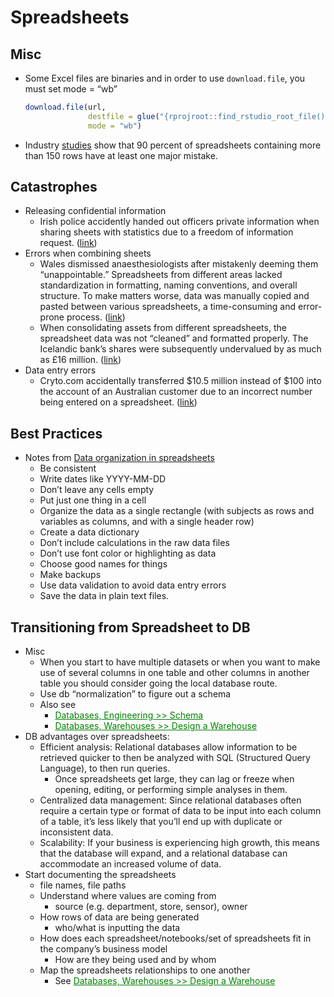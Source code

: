 # Spreadsheets {#sec-spdsht .unnumbered}

## Misc {#sec-spdsht-misc .unnumbered}

-   Some Excel files are binaries and in order to use `download.file`, you must set [mode = "wb"]{.arg-text}

    ``` r
    download.file(url, 
                  destfile = glue("{rprojroot::find_rstudio_root_file()}/data/cases-age.xlsx"), 
                  mode = "wb")
    ```

-   Industry [studies](https://www.igi-global.com/article/know-spreadsheet-errors/55750) show that 90 percent of spreadsheets containing more than 150 rows have at least one major mistake.

## Catastrophes {#sec-spdsht-cats .unnumbered}

-   Releasing confidential information
    -   Irish police accidently handed out officers private information when sharing sheets with statistics due to a freedom of information request. ([link](https://arstechnica.com/science/2024/01/we-keep-making-the-same-mistakes-with-spreadsheets-despite-bad-consequences/?utm_brand=arstechnica&utm_social-type=owned&utm_source=mastodon&utm_medium=social))
-   Errors when combining sheets
    -   Wales dismissed anaesthesiologists after mistakenly deeming them "unappointable." Spreadsheets from different areas lacked standardization in formatting, naming conventions, and overall structure. To make matters worse, data was manually copied and pasted between various spreadsheets, a time-consuming and error-prone process. ([link](https://arstechnica.com/science/2024/01/we-keep-making-the-same-mistakes-with-spreadsheets-despite-bad-consequences/?utm_brand=arstechnica&utm_social-type=owned&utm_source=mastodon&utm_medium=social))
    -   When consolidating assets from different spreadsheets, the spreadsheet data was not “cleaned” and formatted properly. The Icelandic bank’s shares were subsequently undervalued by as much as £16 million. ([link](https://arstechnica.com/science/2024/01/we-keep-making-the-same-mistakes-with-spreadsheets-despite-bad-consequences/?utm_brand=arstechnica&utm_social-type=owned&utm_source=mastodon&utm_medium=social))
-   Data entry errors
    -   Cryto.com accidentally transferred \$10.5 million instead of \$100 into the account of an Australian customer due to an incorrect number being entered on a spreadsheet. ([link](https://arstechnica.com/science/2024/01/we-keep-making-the-same-mistakes-with-spreadsheets-despite-bad-consequences/?utm_brand=arstechnica&utm_social-type=owned&utm_source=mastodon&utm_medium=social))

## Best Practices {#sec-spdsht-bprac .unnumbered}

-   Notes from [Data organization in spreadsheets](https://peerj.com/preprints/3183/)
    -   Be consistent
    -   Write dates like YYYY-MM-DD
    -   Don't leave any cells empty
    -   Put just one thing in a cell
    -   Organize the data as a single rectangle (with subjects as rows and variables as columns, and with a single header row)
    -   Create a data dictionary
    -   Don't include calculations in the raw data files
    -   Don't use font color or highlighting as data
    -   Choose good names for things
    -   Make backups
    -   Use data validation to avoid data entry errors
    -   Save the data in plain text files.

## Transitioning from Spreadsheet to DB {#sec-spdsht-transspr}

-   Misc
    -   When you start to have multiple datasets or when you want to make use of several columns in one table and other columns in another table you should consider going the local database route.
    -   Use db "normalization" to figure out a schema
    -   Also see
        -   [Databases, Engineering \>\> Schema](db-engineering.qmd#sec-db-eng-schema){style="color:green"}
        -   [Databases, Warehouses \>\> Design a Warehouse](db-warehouses.qmd#sec-db-ware-dsgn){style="color: green"}
-   DB advantages over spreadsheets:
    -   Efficient analysis: Relational databases allow information to be retrieved quicker to then be analyzed with SQL (Structured Query Language), to then run queries.
        -   Once spreadsheets get large, they can lag or freeze when opening, editing, or performing simple analyses in them.
    -   Centralized data management: Since relational databases often require a certain type or format of data to be input into each column of a table, it's less likely that you'll end up with duplicate or inconsistent data.
    -   Scalability: If your business is experiencing high growth, this means that the database will expand, and a relational database can accommodate an increased volume of data.
-   Start documenting the spreadsheets
    -   file names, file paths
    -   Understand where values are coming from
        -   source (e.g. department, store, sensor), owner
    -   How rows of data are being generated
        -   who/what is inputting the data
    -   How does each spreadsheet/notebooks/set of spreadsheets fit in the company's business model
        -   How are they being used and by whom
    -   Map the spreadsheets relationships to one another
        -   See [Databases, Warehouses \>\> Design a Warehouse](db-warehouses.qmd#sec-db-ware-dsgn){style="color: green"}
